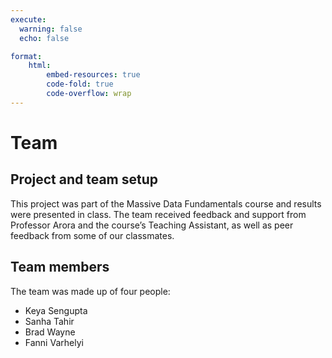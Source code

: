 ```yaml
---
execute:
  warning: false
  echo: false

format:
    html:
        embed-resources: true
        code-fold: true
        code-overflow: wrap
---
```

# Team

## Project and team setup 

This project was part of the Massive Data Fundamentals course and results were presented in class. The team received feedback and support from Professor Arora and the course's Teaching Assistant, as well as peer feedback from some of our classmates.

## Team members

The team was made up of four people:

- Keya Sengupta
- Sanha Tahir
- Brad Wayne
- Fanni Varhelyi